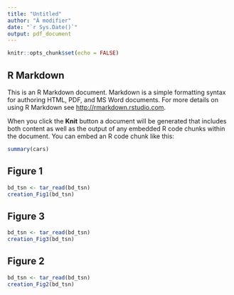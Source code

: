 ```yaml
---
title: "Untitled"
author: "À modifier"
date: "`r Sys.Date()`"
output: pdf_document
---
```


```r
knitr::opts_chunk$set(echo = FALSE)
```

## R Markdown

This is an R Markdown document. Markdown is a simple formatting syntax for authoring HTML, PDF, and MS Word documents. For more details on using R Markdown see <http://rmarkdown.rstudio.com>.

When you click the **Knit** button a document will be generated that includes both content as well as the output of any embedded R code chunks within the document. You can embed an R code chunk like this:

```r
summary(cars)
```

## Figure 1

```r
bd_tsn <- tar_read(bd_tsn)
creation_Fig1(bd_tsn)
```
## Figure 3

```r
bd_tsn <- tar_read(bd_tsn)
creation_Fig3(bd_tsn)
```
## Figure 2

```r
bd_tsn <- tar_read(bd_tsn)
creation_Fig2(bd_tsn)
```
